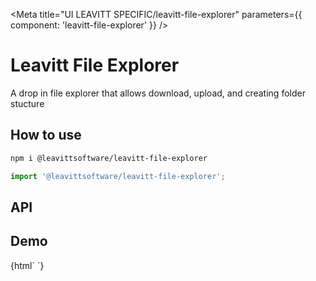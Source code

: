 

<Meta title="UI LEAVITT SPECIFIC/leavitt-file-explorer" parameters={{ component: 'leavitt-file-explorer' }} />

# Leavitt File Explorer

A drop in file explorer that allows download, upload, and creating folder stucture

## How to use

```bash
npm i @leavittsoftware/leavitt-file-explorer
```

```js
import '@leavittsoftware/leavitt-file-explorer';
```

## API

<ArgsTable of="leavitt-file-explorer" />

## Demo

<Canvas withToolbar>
  <Story name="Docs">{html`
    <titanium-snackbar></titanium-snackbar>
    <user-manager></user-manager>
    <leavitt-file-explorer file-explorer-id="1"></leavitt-file-explorer>
  `}</Story>
</Canvas>
